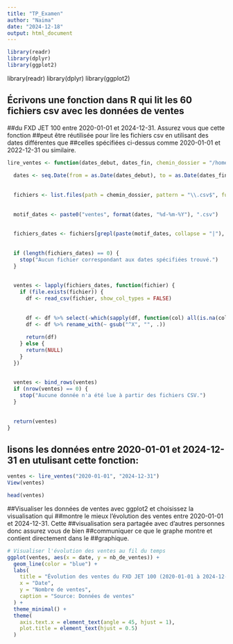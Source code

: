 ```yaml
---
title: "TP_Examen"
author: "Naima"
date: "2024-12-18"
output: html_document
---
```


```r
library(readr)
library(dplyr)
library(ggplot2)
```
library(readr)
library(dplyr)
library(ggplot2)

## Écrivons une fonction dans R qui lit les 60 fichiers csv avec les données de ventes
##du FXD JET 100 entre 2020-01-01 et 2024-12-31. Assurez vous que cette fonction
##peut être réutilisée pour lire les fichiers csv en utilisant des dates différentes que
##celles spécifiées ci-dessus comme 2020-01-01 et 2022-12-31 ou similaire.


```r
lire_ventes <- function(dates_debut, dates_fin, chemin_dossier = "/home/UCA/nakonate/programmationStatistique/exam_data") {
  
  dates <- seq.Date(from = as.Date(dates_debut), to = as.Date(dates_fin), by = "month")
  
  
  fichiers <- list.files(path = chemin_dossier, pattern = "\\.csv$", full.names = TRUE)
  
  
  motif_dates <- paste0("ventes", format(dates, "%d-%m-%Y"), ".csv")
  
  
  fichiers_dates <- fichiers[grepl(paste(motif_dates, collapse = "|"), fichiers)]
  
  
  if (length(fichiers_dates) == 0) {
    stop("Aucun fichier correspondant aux dates spécifiées trouvé.")
  }
  
  
  ventes <- lapply(fichiers_dates, function(fichier) {
    if (file.exists(fichier)) {
      df <- read_csv(fichier, show_col_types = FALSE)  
      
     
      df <- df %>% select(-which(sapply(df, function(col) all(is.na(col)))))  
      df <- df %>% rename_with(~ gsub("^X", "", .)) 
      
      return(df)
    } else {
      return(NULL)
    }
  })
  
 
  ventes <- bind_rows(ventes) 
  if (nrow(ventes) == 0) {
    stop("Aucune donnée n'a été lue à partir des fichiers CSV.")
  }
  
  
  return(ventes)
}
```



## lisons les données entre 2020-01-01 et 2024-12-31 en utulisant cette fonction:

```r
ventes <- lire_ventes("2020-01-01", "2024-12-31")
View(ventes)

head(ventes)
```




##Visualiser les données de ventes avec ggplot2 et choisissez la visualisation qui
##montre le mieux l’évolution des ventes entre 2020-01-01 et 2024-12-31. Cette
##visualisation sera partagée avec d’autres personnes donc assurez vous de bien
##communiquer ce que le graphe montre et contient directement dans le
##graphique.



```r
# Visualiser l'évolution des ventes au fil du temps
ggplot(ventes, aes(x = date, y = nb_de_ventes)) +
  geom_line(color = "blue") +
  labs(
    title = "Évolution des ventes du FXD JET 100 (2020-01-01 à 2024-12-31)",
    x = "Date",
    y = "Nombre de ventes",
    caption = "Source: Données de ventes"
  ) +
  theme_minimal() +
  theme(
    axis.text.x = element_text(angle = 45, hjust = 1),
    plot.title = element_text(hjust = 0.5)
  )

```

